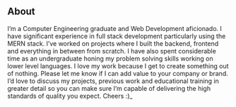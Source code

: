 ## About

I’m a Computer Engineering graduate and Web Development aficionado. I have significant experience in full stack development particularly using the MERN stack. I’ve worked on projects where I built the backend, frontend and everything in between from scratch. I have also spent considerable time as an undergraduate honing my problem solving skills working on lower level languages. I love my work because I get to create something out of nothing. Please let me know if I can add value to your company or brand. I’d love to discuss my projects, previous work and educational training in greater detail so you can make sure I’m capable of delivering the high standards of quality you expect.
Cheers :)_